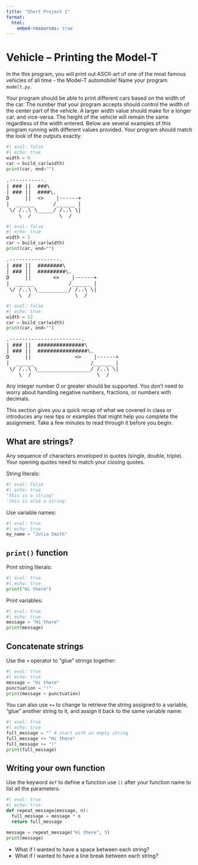 ```yaml
---
title: "Short Project 1"
format:
  html:
    embed-resources: true
---
```


# Vehicle -- Printing the Model-T

In the this program, you will print out ASCII-art of one of the most famous vehicles of all time - the Model-T automobile! Name your program `modelt.py`. 

Your program should be able to print different cars based on the width of the car. The number that your program accepts should control the width of the center part of the vehicle. A larger width value should make for a longer car, and vice-versa. The height of the vehicle will remain the same regardless of the width entered. Below are several examples of this program running with different values provided. Your program should match the look of the outputs exactly.

```python
#| eval: false
#| echo: true
width = 0
car = build_car(width)
print(car, end="")
```

<pre>
.-----------.
| ### ||  ###\
| ### ||  ####\.
D     ||  <>    |------+
|  ______      /______ |
 \/ /..\ \_____/ /..\ \|
    \__/         \__/
</pre>

```python
#| eval: false
#| echo: true
width = 5
car = build_car(width)
print(car, end="")
```

<pre>
.----------------.
| ### ||  ########\
| ### ||  #########\.
D     ||       <>    |------+
|  ______           /______ |
 \/ /..\ \__________/ /..\ \|
    \__/              \__/
</pre>

```python
#| eval: false
#| echo: true
width = 12
car = build_car(width)
print(car, end="")
```

<pre>
.-----------------------.
| ### ||  ###############\
| ### ||  ################\.
D     ||              <>    |------+
|  ______                  /______ |
 \/ /..\ \_________________/ /..\ \|
    \__/                     \__/
</pre>

Any integer number 0 or greater should be supported. You don't need to worry about handling negative numbers, fractions, or numbers with decimals.


::: {.callout-tip title="Before You Begin"}

This section gives you a quick recap of what we covered in class or introduces any new tips or examples that might help you complete the assignment. Take a few minutes to read through it before you begin.

## What are strings?

Any sequence of characters enveloped in quotes (single, double, triple). Your opening quotes need to match your closing quotes.

String literals:

```python
#| eval: false
#| echo: true
"this is a string"
'this is also a string'
```

Use variable names:

```python
#| eval: true
#| echo: true
my_name = "Julia Smith"
```


## `print()` function

Print string literals:

```python
#| eval: true
#| echo: true
print("Hi there")
```

Print variables:

```python
#| eval: true
#| echo: true
message = "Hi there"
print(message)
```

## Concatenate strings

Use the `+` operator to "glue" strings together:

```python
#| eval: true
#| echo: true
message = "Hi there"
punctuation = "!"
print(message + punctuation)
```

You can also use `+=` to change to retrieve the string assigned to a variable, "glue" another string to it, and assign it back to the same variable name:

```python
#| eval: true
#| echo: true
full_message = "" # start with an empty string
full_message += "Hi there"
full_message += "!"
print(full_message)
```

## Writing your own function

Use the keyword `def` to define a function use `()` after your function name to list all the parameters.

```python
#| eval: true
#| echo: true
def repeat_message(message, n):
  full_message = message * n
  return full_message

message = repeat_message("Hi there", 5)
print(message)
```

* What if I wanted to have a space between each string?
* What if I wanted to have a line break between each string?

:::